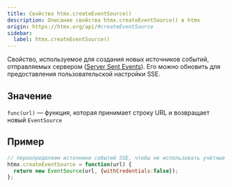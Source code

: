 ```yaml
---
title: Свойство htmx.createEventSource()
description: Описание свойства htmx.createEventSource() в htmx
origin: https://htmx.org/api/#createEventSource
sidebar:
  label: htmx.createEventSource()
---
```


Свойство, используемое для создания новых источников событий, отправляемых сервером ([Server Sent Events](https://github.com/bigskysoftware/htmx-extensions/blob/main/src/sse/README.md)). Его можно обновить для предоставления пользовательской настройки SSE.

## Значение

`func(url)` — функция, которая принимает строку URL и возвращает новый `EventSource`

## Пример

```js
// переопределяем источники событий SSE, чтобы не использовать учётные данные
htmx.createEventSource = function(url) {
  return new EventSource(url, {withCredentials:false});
};
```